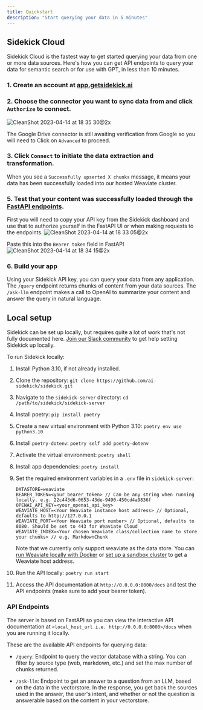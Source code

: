 ```yaml
---
title: Quickstart
description: "Start querying your data in 5 minutes"
---
```


## Sidekick Cloud
Sidekick Cloud is the fastest way to get started querying your data from one or more data sources. Here's how you can get API endpoints to query your data for semantic search or for use with GPT, in less than 10 minutes.

### 1. Create an account at [app.getsidekick.ai](https://app.getsidekick.ai/sign-in)

### 2. Choose the connector you want to sync data from and click `Authorize` to connect.
![CleanShot 2023-04-14 at 18 35 30@2x](https://user-images.githubusercontent.com/14931371/232177876-b3fd0ec0-097f-4dd9-8519-4ba361bd0b68.png)

<Note>The Google Drive connector is still awaiting verification from Google so you will need to Click on `Advanced` to proceed.</Note>

### 3. Click `Connect` to initiate the data extraction and transformation.
When you see a `Successfully upserted X chunks` message, it means your data has been successfully loaded into our hosted Weaviate cluster. 

### 5. Test that your content was successfully loaded through the [FastAPI endpoints](https://sidekick-server-ezml2kwdva-uc.a.run.app/docs).
First you will need to copy your API key from the Sidekick dashboard and use that to authorize yourself in the FastAPI UI or when making requests to the endpoints.
![CleanShot 2023-04-14 at 18 33 05@2x](https://user-images.githubusercontent.com/14931371/232177714-8a806a38-f36d-4fe6-81f3-6552042cc92c.png)

Paste this into the `Bearer token` field in FastAPI
![CleanShot 2023-04-14 at 18 34 15@2x](https://user-images.githubusercontent.com/14931371/232177777-c73c3891-96bf-44fb-920e-f657102376b8.png)

### 6. Build your app
Using your Sidekick API key, you can query your data from any application. The `/query` endpoint returns chunks of content from your data sources. The `/ask-llm` endpoint makes a call to OpenAI to summarize your content and answer the query in natural language.


## Local setup
Sidekick can be set up locally, but requires quite a lot of work that's not fully documented here. [Join our Slack community](https://join.slack.com/t/sidekick-public/shared_invite/zt-1ra86qug3-~UWNCISLWpNj55Im6C6OaQ) to get help setting Sidekick up locally.

To run Sidekick locally:

1. Install Python 3.10, if not already installed.
2. Clone the repository: `git clone https://github.com/ai-sidekick/sidekick.git`
3. Navigate to the `sidekick-server` directory: `cd /path/to/sidekick/sidekick-server`
4. Install poetry: `pip install poetry`
5. Create a new virtual environment with Python 3.10: `poetry env use python3.10`
6. Install `poetry-dotenv`: `poetry self add poetry-dotenv`
7. Activate the virtual environment: `poetry shell`
8. Install app dependencies: `poetry install`
9. Set the required environment variables in a `.env` file in `sidekick-server`:

   ```
   DATASTORE=weaviate
   BEARER_TOKEN=<your_bearer_token> // Can be any string when running locally. e.g. 22c443d6-0653-43de-9490-450cd4a9836f
   OPENAI_API_KEY=<your_openai_api_key>
   WEAVIATE_HOST=<Your Weaviate instance host address> // Optional, defaults to http://127.0.0.1
   WEAVIATE_PORT=<Your Weaviate port number> // Optional, defaults to 8080. Should be set to 443 for Weaviate Cloud
   WEAVIATE_INDEX=<Your chosen Weaviate class/collection name to store your chunks> // e.g. MarkdownChunk
   ```
   Note that we currently only support weaviate as the data store. You can [run Weaviate locally with Docker](https://weaviate.io/developers/weaviate/quickstart/installation#running-weaviate-with-docker) or [set up a sandbox cluster](https://weaviate.io/developers/weaviate/quickstart/installation#create-a-weaviate-cluster) to get a Weaviate host address.
10. Run the API locally: `poetry run start`
11. Access the API documentation at `http://0.0.0.0:8000/docs` and test the API endpoints (make sure to add your bearer token).

### API Endpoints

The server is based on FastAPI so you can view the interactive API documentation at `<local_host_url i.e. http://0.0.0.0:8000>/docs` when you are running it locally.

These are the available API endpoints for querying data:

- `/query`: Endpoint to query the vector database with a string. You can filter by source type (web, markdown, etc.) and set the max number of chunks returned. 

- `/ask-llm`: Endpoint to get an answer to a question from an LLM, based on the data in the vectorstore. In the response, you get back the sources used in the answer, the user's intent, and whether or not the question is answerable based on the content in your vectorstore. 
